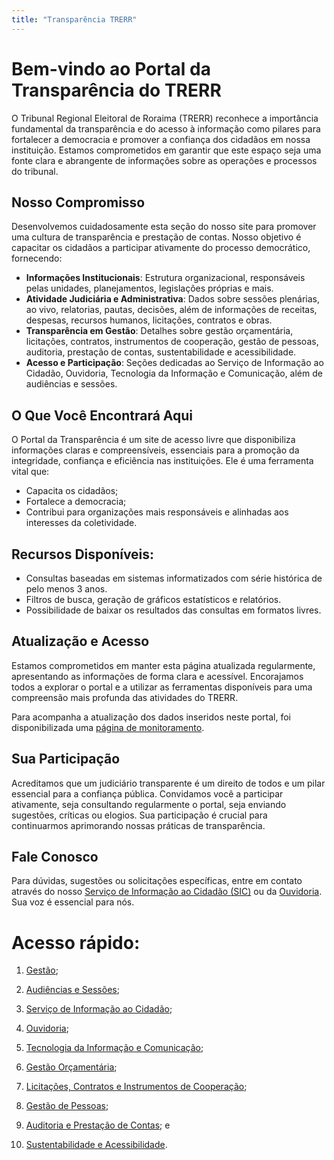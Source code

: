 ```yaml
---
title: "Transparência TRERR"
---
```


# Bem-vindo ao Portal da Transparência do TRERR

O Tribunal Regional Eleitoral de Roraima (TRERR) reconhece a importância fundamental da transparência e do acesso à informação como pilares para fortalecer a democracia e promover a confiança dos cidadãos em nossa instituição. Estamos comprometidos em garantir que este espaço seja uma fonte clara e abrangente de informações sobre as operações e processos do tribunal.

## Nosso Compromisso

Desenvolvemos cuidadosamente esta seção do nosso site para promover uma cultura de transparência e prestação de contas. Nosso objetivo é capacitar os cidadãos a participar ativamente do processo democrático, fornecendo:

-   **Informações Institucionais**: Estrutura organizacional, responsáveis pelas unidades, planejamentos, legislações próprias e mais.
-   **Atividade Judiciária e Administrativa**: Dados sobre sessões plenárias, ao vivo, relatorias, pautas, decisões, além de informações de receitas, despesas, recursos humanos, licitações, contratos e obras.
-   **Transparência em Gestão**: Detalhes sobre gestão orçamentária, licitações, contratos, instrumentos de cooperação, gestão de pessoas, auditoria, prestação de contas, sustentabilidade e acessibilidade.
-   **Acesso e Participação**: Seções dedicadas ao Serviço de Informação ao Cidadão, Ouvidoria, Tecnologia da Informação e Comunicação, além de audiências e sessões.

## O Que Você Encontrará Aqui

O Portal da Transparência é um site de acesso livre que disponibiliza informações claras e compreensíveis, essenciais para a promoção da integridade, confiança e eficiência nas instituições. Ele é uma ferramenta vital que:

-   Capacita os cidadãos;
-   Fortalece a democracia;
-   Contribui para organizações mais responsáveis e alinhadas aos interesses da coletividade.

## Recursos Disponíveis:

-   Consultas baseadas em sistemas informatizados com série histórica de pelo menos 3 anos.
-   Filtros de busca, geração de gráficos estatísticos e relatórios.
-   Possibilidade de baixar os resultados das consultas em formatos livres.

## Atualização e Acesso

Estamos comprometidos em manter esta página atualizada regularmente, apresentando as informações de forma clara e acessível. Encorajamos todos a explorar o portal e a utilizar as ferramentas disponíveis para uma compreensão mais profunda das atividades do TRERR.

Para acompanha a atualização dos dados inseridos neste portal, foi disponibilizada uma [página de monitoramento](pagina/monitoramento.qmd). 

## Sua Participação

Acreditamos que um judiciário transparente é um direito de todos e um pilar essencial para a confiança pública. Convidamos você a participar ativamente, seja consultando regularmente o portal, seja enviando sugestões, críticas ou elogios. Sua participação é crucial para continuarmos aprimorando nossas práticas de transparência.

## Fale Conosco

Para dúvidas, sugestões ou solicitações específicas, entre em contato através do nosso [Serviço de Informação ao Cidadão (SIC)](pagina/pagina.em.construcao.qmd) ou da [Ouvidoria](pagina/pagina.em.construcao.qmd). Sua voz é essencial para nós.

# Acesso rápido:

01.  [Gestão](pagina/pagina.em.construcao.qmd);

02.  [Audiências e Sessões](pagina/pagina.em.construcao.qmd);

03.  [Serviço de Informação ao Cidadão](pagina/pagina.em.construcao.qmd);

04.  [Ouvidoria](pagina/pagina.em.construcao.qmd);

05.  [Tecnologia da Informação e Comunicação](pagina/pagina.em.construcao.qmd);

06.  [Gestão Orçamentária](pagina/pagina.em.construcao.qmd);

07.  [Licitações, Contratos e Instrumentos de Cooperação](pagina/7.0.licitacoes.contratos.qmd);

08.  [Gestão de Pessoas](pagina/pagina.em.construcao.qmd);

09.  [Auditoria e Prestação de Contas](pagina/pagina.em.construcao.qmd); e

10. [Sustentabilidade e Acessibilidade](pagina/pagina.em.construcao.qmd).